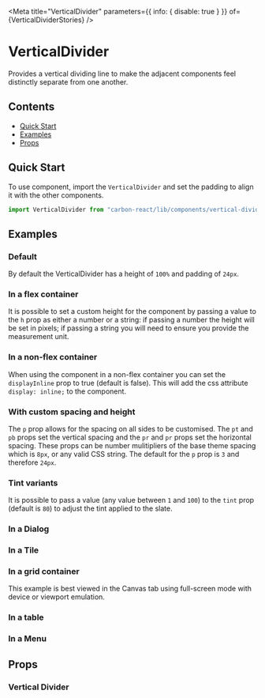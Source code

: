 

<Meta
  title="VerticalDivider"
  parameters={{ info: { disable: true } }}
  of={VerticalDividerStories}
/>

# VerticalDivider

Provides a vertical dividing line to make the adjacent components feel distinctly separate from one another.

## Contents

- [Quick Start](#quick-start)
- [Examples](#examples)
- [Props](#props)

## Quick Start

To use component, import the `VerticalDivider` and set the padding to align it with the other components.

```javascript
import VerticalDivider from "carbon-react/lib/components/vertical-divider";
```

## Examples

### Default

By default the VerticalDivider has a height of `100%` and padding of `24px`.

<Canvas of={VerticalDividerStories.Default} />

### In a flex container

It is possible to set a custom height for the component by passing a value to the `h` prop as either a number or a string:
if passing a number the height will be set in pixels; if passing a string you will need to ensure you provide the measurement unit.

<Canvas of={VerticalDividerStories.InAFlexContainer} />

### In a non-flex container

When using the component in a non-flex container you can set the `displayInline` prop to true (default is false). This will
add the css attribute `display: inline;` to the component.

<Canvas of={VerticalDividerStories.InANonFlexContainer} />

### With custom spacing and height

The `p` prop allows for the spacing on all sides to be customised. The `pt` and `pb` props set the vertical spacing and
the `pr` and `pr` props set the horizontal spacing. These props can be number mulitipliers of the base
theme spacing which is `8px`, or any valid CSS string. The default for the `p` prop is `3` and therefore `24px`.

<Canvas
  of={VerticalDividerStories.WithCustomSpacingHeight}
/>

### Tint variants

It is possible to pass a value (any value between `1` and `100`) to the `tint` prop (default is `80`) to adjust the tint
applied to the slate.

<Canvas of={VerticalDividerStories.WithCustomTint} />

### In a Dialog

<Canvas of={VerticalDividerStories.InADialog} />

### In a Tile

<Canvas of={VerticalDividerStories.InATile} />

### In a grid container

This example is best viewed in the Canvas tab using full-screen mode with device or viewport emulation.

<Canvas of={VerticalDividerStories.InGridContainer} />

### In a table

<Canvas of={VerticalDividerStories.InATable} />

### In a Menu

<Canvas of={VerticalDividerStories.InAMenu} />

## Props

### Vertical Divider

<ArgTypes of={VerticalDividerStories} />
